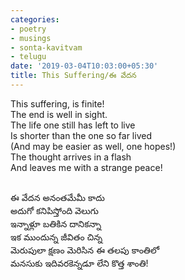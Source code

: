 ```yaml
---
categories:
- poetry
- musings
- sonta-kavitvam
- telugu
date: '2019-03-04T10:03:00+05:30'
title: This Suffering/ఈ వేదన
---
```


This suffering, is finite!<br>
The end is well in sight.<br>
The life one still has left to live<br>
Is shorter than the one so far lived<br>
(And may be easier as well, one hopes!)<br>
The thought arrives in a flash<br>
And leaves me with a strange peace!

 <br>
ఈ వేదన అనంతమేమీ కాదు<br>
అదుగో కనిపిస్తోంది వెలుగు<br>
ఇన్నాళ్లూ బతికిన దానికన్నా<br>
ఇక ముందున్న జీవితం చిన్న<br>
మెరుపులా క్షణం మెరిసిన ఈ తలపు కాంతిలో<br>
మనసుకు ఇదివరకెన్నడూ లేని కొత్త శాంతి!

<!--
post-766
https://venugvgk.wordpress.com/2019/03/04/this-suffering-%e0%b0%88-%e0%b0%b5%e0%b1%87%e0%b0%a6%e0%b0%a8/
-->

